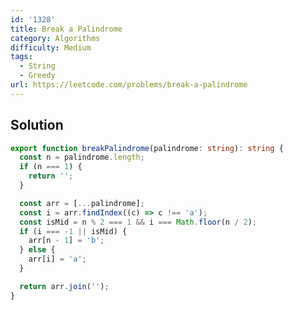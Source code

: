 ```yaml
---
id: '1328'
title: Break a Palindrome
category: Algorithms
difficulty: Medium
tags:
  - String
  - Greedy
url: https://leetcode.com/problems/break-a-palindrome
---
```


## Solution

```typescript filename="solution.ts" copy
export function breakPalindrome(palindrome: string): string {
  const n = palindrome.length;
  if (n === 1) {
    return '';
  }

  const arr = [...palindrome];
  const i = arr.findIndex((c) => c !== 'a');
  const isMid = n % 2 === 1 && i === Math.floor(n / 2);
  if (i === -1 || isMid) {
    arr[n - 1] = 'b';
  } else {
    arr[i] = 'a';
  }

  return arr.join('');
}
```

